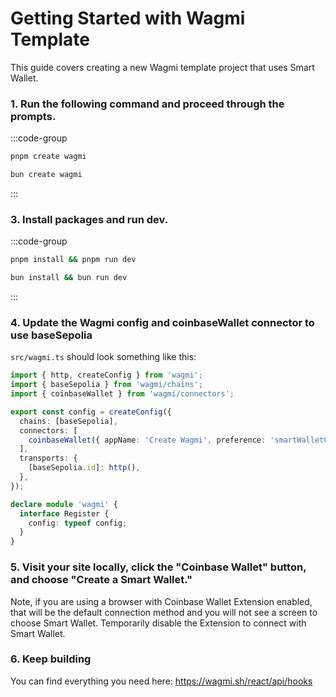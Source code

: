 # Getting Started with Wagmi Template

This guide covers creating a new Wagmi template project that uses Smart Wallet.

### 1. Run the following command and proceed through the prompts.

:::code-group

```bash [pnpm]
pnpm create wagmi
```

```bash [bun]
bun create wagmi
```

:::

### 3. Install packages and run dev.

:::code-group

```bash [pnpm]
pnpm install && pnpm run dev
```

```bash [bun]
bun install && bun run dev
```

:::

### 4. Update the Wagmi config and coinbaseWallet connector to use baseSepolia

`src/wagmi.ts` should look something like this:

```ts twoslash
import { http, createConfig } from 'wagmi';
import { baseSepolia } from 'wagmi/chains';
import { coinbaseWallet } from 'wagmi/connectors';

export const config = createConfig({
  chains: [baseSepolia],
  connectors: [
    coinbaseWallet({ appName: 'Create Wagmi', preference: 'smartWalletOnly' }),
  ],
  transports: {
    [baseSepolia.id]: http(),
  },
});

declare module 'wagmi' {
  interface Register {
    config: typeof config;
  }
}
```

### 5. Visit your site locally, click the "Coinbase Wallet" button, and choose "Create a Smart Wallet."

Note, if you are using a browser with Coinbase Wallet Extension enabled,
that will be the default connection method and you will not see a screen to choose Smart Wallet.
Temporarily disable the Extension to connect with Smart Wallet.

### 6. Keep building

You can find everything you need here: https://wagmi.sh/react/api/hooks
